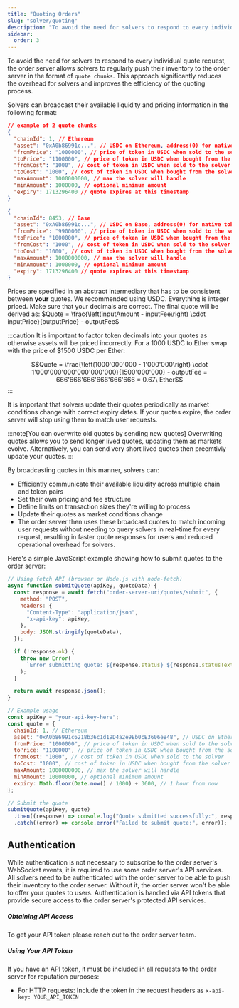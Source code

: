 ```yaml
---
title: "Quoting Orders"
slug: "solver/quoting"
description: "To avoid the need for solvers to respond to every individual quote request, the order server allows solvers to regularly push their inventory to the order server in the format of `quote chunks`. This approach significantly reduces the overhead for solvers and improves the efficiency of the quoting process."
sidebar:
  order: 3
---
```


To avoid the need for solvers to respond to every individual quote request, the order server allows solvers to regularly push their inventory to the order server in the format of `quote chunks`.
This approach significantly reduces the overhead for solvers and improves the efficiency of the quoting process.

Solvers can broadcast their available liquidity and pricing information in the following format:

```json
// example of 2 quote chunks
{
  "chainId": 1, // Ethereum
  "asset": "0xA0b86991c...", // USDC on Ethereum, address(0) for native tokens
  "fromPrice": "1000000", // price of token in USDC when sold to the solver
  "toPrice": "1100000", // price of token in USDC when bought from the solver
  "fromCost": "1000", // cost of token in USDC when sold to the solver
  "toCost": "1000", // cost of token in USDC when bought from the solver
  "maxAmount": 1000000000, // max the solver will handle
  "minAmount": 1000000, // optional minimum amount
  "expiry": 1713296400 // quote expires at this timestamp
}

{
  "chainId": 8453, // Base
  "asset": "0xA0b86991c...", // USDC on Base, address(0) for native tokens
  "fromPrice": "9900000", // price of token in USDC when sold to the solver
  "toPrice": "1000000", // price of token in USDC when bought from the solver
  "fromCost": "1000", // cost of token in USDC when sold to the solver
  "toCost": "1000", // cost of token in USDC when bought from the solver
  "maxAmount": 1000000000, // max the solver will handle
  "minAmount": 1000000, // optional minimum amount
  "expiry": 1713296400 // quote expires at this timestamp
}
```

Prices are specified in an abstract intermediary that has to be consistent between **your** quotes. We recommended using USDC. Everything is integer priced. Make sure that your decimals are correct. The final quote will be derived as: $Quote  = \frac{\left(inputAmount - inputFee\right) \cdot inputPrice}{outputPrice} - outputFee$


:::caution
It is important to factor token decimals into your quotes as otherwise assets will be priced incorrectly. 
For a 1000 USDC to Ether swap with the price of $1500 USDC per Ether:

$$Quote  = \frac{\left(1000'000'000 - 1'000'000\right) \cdot 1'000'000'000'000'000'000}{1500'000'000} - outputFee = 666'666'666'666'666'666 = 0.67\ Ether$$
:::


It is important that solvers update their quotes periodically as market conditions change with correct expiry dates. If your quotes expire, the order server will stop using them to match user requests.

:::note[You can overwrite old quotes by sending new quotes]
Overwriting quotes allows you to send longer lived quotes, updating them as markets evolve. Alternatively, you can send very short lived quotes then preemtivly update your quotes.
:::

By broadcasting quotes in this manner, solvers can:

- Efficiently communicate their available liquidity across multiple chain and token pairs
- Set their own pricing and fee structure
- Define limits on transaction sizes they're willing to process
- Update their quotes as market conditions change
- The order server then uses these broadcast quotes to match incoming user requests without needing to query solvers in real-time for every request, resulting in faster quote responses for users and reduced operational overhead for solvers.

Here's a simple JavaScript example showing how to submit quotes to the order server:

```javascript
// Using fetch API (browser or Node.js with node-fetch)
async function submitQuote(apiKey, quoteData) {
  const response = await fetch("order-server-uri/quotes/submit", {
    method: "POST",
    headers: {
      "Content-Type": "application/json",
      "x-api-key": apiKey,
    },
    body: JSON.stringify(quoteData),
  });

  if (!response.ok) {
    throw new Error(
      `Error submitting quote: ${response.status} ${response.statusText}`
    );
  }

  return await response.json();
}

// Example usage
const apiKey = "your-api-key-here";
const quote = {
  chainId: 1, // Ethereum
  asset: "0xA0b86991c6218b36c1d19D4a2e9Eb0cE3606eB48", // USDC on Ethereum
  fromPrice: "1000000", // price of token in USDC when sold to the solver
  toPrice: "1100000", // price of token in USDC when bought from the solver
  fromCost: "1000", // cost of token in USDC when sold to the solver
  toCost: "1000", // cost of token in USDC when bought from the solver
  maxAmount: 1000000000, // max the solver will handle
  minAmount: 10000000, // optional minimum amount
  expiry: Math.floor(Date.now() / 1000) + 3600, // 1 hour from now
};

// Submit the quote
submitQuote(apiKey, quote)
  .then((response) => console.log("Quote submitted successfully:", response))
  .catch((error) => console.error("Failed to submit quote:", error));
```


## Authentication

While authentication is not necessary to subscribe to the order server's WebSocket events, it is required to use some order server's API services.
All solvers need to be authenticated with the order server to be able to push their inventory to the order server. Without it, the order server won't be able to offer your quotes to users.
Authentication is handled via API tokens that provide secure access to the order server's protected API services.

##### Obtaining API Access

To get your API token please reach out to the order server team.

##### Using Your API Token

If you have an API token, it must be included in all requests to the order server for reputation purposes:

- For HTTP requests: Include the token in the request headers as `x-api-key: YOUR_API_TOKEN`